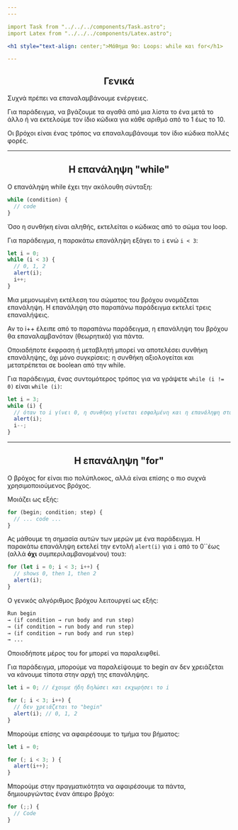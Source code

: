 ```yaml
---
---

import Task from "../../../components/Task.astro";
import Latex from "../../../components/Latex.astro";

<h1 style="text-align: center;">Μάθημα 9ο: Loops: while και for</h1>

---
```


<h2 style="text-align: center;"> Γενικά </h2>

Συχνά πρέπει να επαναλαμβάνουμε ενέργειες.

Για παράδειγμα, να βγάζουμε τα αγαθά από μια λίστα το ένα μετά το άλλο ή να εκτελούμε τον ίδιο κώδικα για κάθε αριθμό από το 1 έως το 10.

Οι βρόχοι είναι ένας τρόπος να επαναλαμβάνουμε τον ίδιο κώδικα πολλές φορές.

---

<h2 style="text-align: center;"> Η επανάληψη "while" </h2>

Ο επανάληψη while έχει την ακόλουθη σύνταξη:

```js
while (condition) {
  // code
}
```

Όσο η συνθήκη είναι αληθής, εκτελείται ο κώδικας από το σώμα του loop.

Για παράδειγμα, η παρακάτω επανάληψη εξάγει το `i` ενώ `i < 3`:

```js
let i = 0;
while (i < 3) {
  // 0, 1, 2
  alert(i);
  i++;
}
```

Μια μεμονωμένη εκτέλεση του σώματος του βρόχου ονομάζεται επανάληψη. Η επανάληψη στο παραπάνω παράδειγμα εκτελεί τρεις επαναλήψεις.

Αν το i++ έλειπε από το παραπάνω παράδειγμα, η επανάληψη του βρόχου θα επαναλαμβανόταν (θεωρητικά) για πάντα.

Οποιαδήποτε έκφραση ή μεταβλητή μπορεί να αποτελέσει συνθήκη επανάληψης, όχι μόνο συγκρίσεις: η συνθήκη αξιολογείται και μετατρέπεται σε boolean από την while.

Για παράδειγμα, ένας συντομότερος τρόπος για να γράψετε `while (i != 0)` είναι `while (i)`:

```js
let i = 3;
while (i) {
  // όταν το i γίνει 0, η συνθήκη γίνεται εσφαλμένη και η επανάληψη σταματάει
  alert(i);
  i--;
}
```

---

<h2 style="text-align: center;"> Η επανάληψη "for" </h2>

Ο βρόχος for είναι πιο πολύπλοκος, αλλά είναι επίσης ο πιο συχνά χρησιμοποιούμενος βρόχος.

Μοιάζει ως εξής:

```js
for (begin; condition; step) {
  // ... code ...
}
```

Ας μάθουμε τη σημασία αυτών των μερών με ένα παράδειγμα. Η παρακάτω επανάληψη εκτελεί την εντολή `alert(i)` για `i` από το 0``έως (αλλά **όχι** συμπεριλαμβανομένου) του`3`:

```js
for (let i = 0; i < 3; i++) {
  // shows 0, then 1, then 2
  alert(i);
}
```

Ο γενικός αλγόριθμος βρόχου λειτουργεί ως εξής:

```txt
Run begin
→ (if condition → run body and run step)
→ (if condition → run body and run step)
→ (if condition → run body and run step)
→ ...
```

Οποιοδήποτε μέρος του for μπορεί να παραλειφθεί.

Για παράδειγμα, μπορούμε να παραλείψουμε το begin αν δεν χρειάζεται να κάνουμε τίποτα στην αρχή της επανάληψης.

```js
let i = 0; // έχουμε ήδη δηλώσει και εκχωρήσει το i

for (; i < 3; i++) {
  // δεν χρειάζεται το "begin"
  alert(i); // 0, 1, 2
}
```

Μπορούμε επίσης να αφαιρέσουμε το τμήμα του βήματος:

```js
let i = 0;

for (; i < 3; ) {
  alert(i++);
}
```

Μπορούμε στην πραγματικότητα να αφαιρέσουμε τα πάντα, δημιουργώντας έναν άπειρο βρόχο:

```js
for (;;) {
  // Code
}
```
